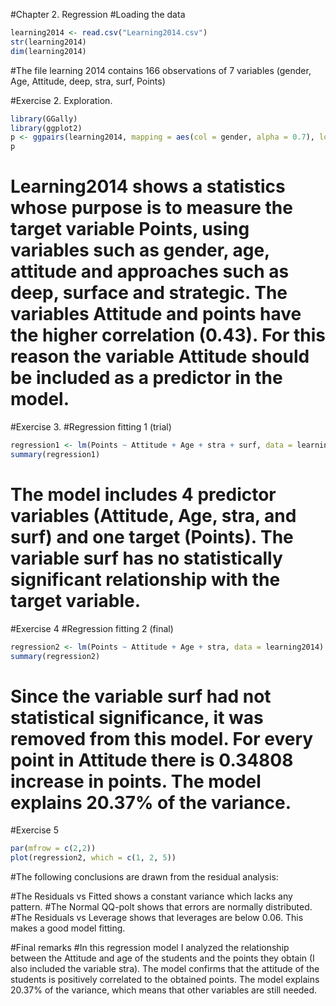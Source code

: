 #Chapter 2. Regression
#Loading the data

```r
learning2014 <- read.csv("Learning2014.csv")
str(learning2014)
dim(learning2014)
```

#The file learning 2014 contains 166 observations of 7 variables (gender, Age, Attitude, deep, stra, surf, Points)

#Exercise 2. Exploration.
```r
library(GGally)
library(ggplot2)
p <- ggpairs(learning2014, mapping = aes(col = gender, alpha = 0.7), lower = list(combo = wrap("facethist", bins = 20)), title = "Figure 1. Graphical exploration.")
p
```

# Learning2014 shows a statistics whose purpose is to measure the target variable Points, using variables such as gender, age, attitude and approaches such as deep, surface and strategic. The variables Attitude and points have the higher correlation (0.43). For this reason the variable Attitude should be included as a predictor in the model.

#Exercise 3. 
#Regression fitting 1 (trial)

```r
regression1 <- lm(Points ~ Attitude + Age + stra + surf, data = learning2014)
summary(regression1)
```

# The model includes 4 predictor variables (Attitude, Age, stra, and surf) and one target (Points). The variable surf has no statistically significant relationship with the target variable.

#Exercise 4
#Regression fitting 2 (final)

```r
regression2 <- lm(Points ~ Attitude + Age + stra, data = learning2014)
summary(regression2)
```

# Since the variable surf had not statistical significance, it was removed from this model. For every point in Attitude there is 0.34808 increase in points. The model explains 20.37% of the variance.
#Exercise 5

```r
par(mfrow = c(2,2))
plot(regression2, which = c(1, 2, 5))
```

#The following conclusions are drawn from the residual analysis:

#The Residuals vs Fitted shows a constant variance which lacks any pattern.
#The Normal QQ-polt shows that errors are normally distributed.
#The Residuals vs Leverage shows that leverages are below 0.06. This makes a good model fitting.

#Final remarks
#In this regression model I analyzed the relationship between the Attitude and age of the students and the points they obtain (I also included the variable stra). The model confirms that the attitude of the students is positively correlated to the obtained points. The model explains 20.37% of the variance, which means that other variables are still needed.
